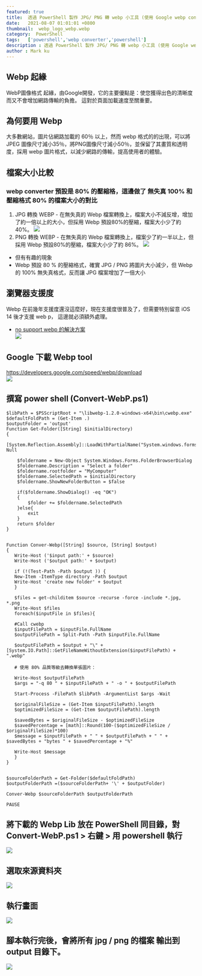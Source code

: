 ```yaml
---
featured: true
title:  透過 PowerShell 製作 JPG/ PNG 轉 webp 小工具 (使用 Google webp converter lib)
date:   2021-08-07 01:01:01 +0800
thumbnail:  webp_logo_webp.webp
category:  PowerShell
tags:   ['powershell','webp converter','powershell']
description : 透過 PowerShell 製作 JPG/ PNG 轉 webp 小工具 (使用 Google webp converter lib)
author : Mark ku
---
```

## Webp 起緣
WebP圖像格式 起緣，由Google開發，它的主要優點是：使您獲得出色的清晰度而又不會增加網路傳輸的負擔。 這對於頁面加載速度至關重要。

## 為何要用 Webp 
大多數網站，圖片佔網路加載的 60％ 以上，然而 webp 格式的的出現，可以將 JPEG  圖像尺寸減小35％，將PNG圖像尺寸減小50％，並保留了其畫質和透明度，採用 webp 圖片格式，以減少網路的傳輸，提高使用者的體驗。

## 檔案大小比較
### webp converter 預設是 80% 的壓縮格，這邊做了 無失真 100% 和壓縮格式 80% 的檔案大小的對比
1. JPG 轉換 WEBP - 在無失真的 Webp 檔案轉換上，檔案大小不減反增，增加了約一倍以上的大小，但採用 Webp 預設80%的壓縮，檔案大小少了約 40%。
![](https://i.imgur.com/pcc6KNz.png)
2. PNG 轉換 WEBP - 在無失真的 Webp 檔案轉換上，檔案少了約一半以上，但採用 Webp 預設80%的壓縮，檔案大小少了約 86%。
![](https://i.imgur.com/1cecyod.png)  
* 但有有趣的現象
* Webp 預設 80 % 的壓縮格式，確實 JPG / PNG 將圖片大小減少，但 Webp 的 100% 無失真格式，反而讓 JPG 檔案增加了一倍大小

## 瀏覽器支援度
Webp 在前幾年支援度還沒這麼好，現在支援度很普及了，但需要特別留意 iOS 14 後才支援 web p， 這邊就必須額外處理。
* [no support webp 的解決方案](https://medium.com/@mingjunlu/image-optimization-using-webp-72d5641213c9)  
![](https://i.imgur.com/P4qSTME.png)   

## Google 下載 Webp tool 
https://developers.google.com/speed/webp/download  
![](https://i.imgur.com/Wke6lvo.png)

## 撰寫 power shell  (Convert-WebP.ps1)

```
$libPath = $PSScriptRoot + "\libwebp-1.2.0-windows-x64\bin\cwebp.exe"
$defaultFoldPath = (Get-Item .)
$outputFolder = 'output'
Function Get-Folder([String] $initialDirectory)
{
    [System.Reflection.Assembly]::LoadWithPartialName("System.windows.forms")|Out-Null

    $foldername = New-Object System.Windows.Forms.FolderBrowserDialog
    $foldername.Description = "Select a folder"
    $foldername.rootfolder = "MyComputer"
    $foldername.SelectedPath = $initialDirectory
	$foldername.ShowNewFolderButton = $false
	
    if($foldername.ShowDialog() -eq "OK")
    {		
        $folder += $foldername.SelectedPath 
    }else{
		exit		
	}
    return $folder
}


Function Conver-Webp([String] $source, [String] $output)
{	
   Write-Host ('$input path:' + $source)
   Write-Host ('$output path:' + $output)

   if (!(Test-Path -Path $output )) {
   New-Item -ItemType directory -Path $output
   Write-Host 'create new folder' + $output
   }

   $files = get-childitem $source -recurse -force -include *.jpg, *.png  
   Write-Host $files
   foreach($inputFile in $files){      
	
   #Call cwebp  
   $inputFilePath = $inputFile.FullName  
   $outputFilePath = Split-Path -Path $inputFile.FullName  
   
   $outputFilePath = $output + "\" + [System.IO.Path]::GetFileNameWithoutExtension($inputFilePath) + ".webp"  
	
   # 使用 80% 品質等級去轉換單張圖片：

   Write-Host $outputFilePath  
   $args = "-q 80 " + $inputFilePath + " -o " + $outputFilePath  
  
   Start-Process -FilePath $libPath -ArgumentList $args -Wait  
  
   $originalFileSize = (Get-Item $inputFilePath).length  
   $optimizedFileSize = (Get-Item $outputFilePath).length    
     
   $savedBytes = $originalFileSize - $optimizedFileSize  
   $savedPercentage = [math]::Round(100-($optimizedFileSize / $originalFileSize)*100)  
   $message = $inputFilePath + " " + $outputFilePath + " " + $savedBytes + "bytes " + $savedPercentage + "%"  
   
   Write-Host $message   
   } 
}


$sourceFolderPath = Get-Folder($defaultFoldPath) 
$outputFolderPath =($sourceFolderPath+ '\' + $outputFolder)

Conver-Webp $sourceFolderPath $outputFolderPath 
	  
PAUSE

```  

## 將下載的 Webp Lib 放在 PowerShell 同目錄，對 Convert-WebP.ps1 >  右鍵 > 用 powershell 執行   
![](https://i.imgur.com/wrtboP2.png)   
## 選取來源資料夾
![](https://i.imgur.com/V2TuSRe.png)
## 執行畫面
![](https://i.imgur.com/UOQZr4S.png)
## 腳本執行完後，會將所有 jpg / png 的檔案 輸出到 output 目錄下。
![](https://i.imgur.com/JcIfmWm.png)

